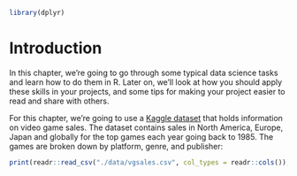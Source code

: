 ```r
library(dplyr)
```

# Introduction {#da-intro}

In this chapter, we're going to go through some typical data science tasks and learn how to do them in R. Later on, we'll look at how you should apply these skills in your projects, and some tips for making your project easier to read and share with others.

For this chapter, we're going to use a  [Kaggle dataset](https://www.kaggle.com/gregorut/videogamesales) that holds information on video game sales. The dataset contains sales in North America, Europe, Japan and globally for the top games each year going back to 1985. The games are broken down by platform, genre, and publisher:

```r
print(readr::read_csv("./data/vgsales.csv", col_types = readr::cols()), n = 5)
```
